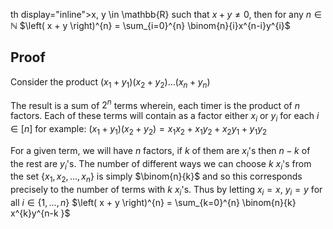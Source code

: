 th display="inline">x, y \in \mathbb{R}</math> such that <math display="inline">x   +  y \neq 0</math>, then for any <math display="inline">n \in \mathbb{N}</math> <math display="block">\left( x + y \right)^{n} = \sum_{i=0}^{n} \binom{n}{i}x^{n-i}y^{i}</math>

== Proof ==

Consider the product <math display="block">\left( x_{1}  +  y_{1} \right) \left( x_{2}  +  y_{2} \right) \ldots \left( x_{n}  +  y_{n} \right)</math>

The result is a sum of <math display="inline">2^{n}</math> terms wherein, each timer is the product of <math display="inline">n</math> factors. Each of these terms will contain as a factor either <math display="inline">x_{i}</math> or <math display="inline">y_{i}</math> for each <math display="inline">i \in \left[ n \right]</math> for example: <math display="block">\left( x_{1}  +  y_{1} \right)\left( x_{2} +  y_{2} \right) = x_{1}x_{2}  +  x_{1}y_{2}  +  x_{2}y_{1}  +  y_{1}y_{2}</math>

For a given term, we will have <math display="inline">n</math> factors, if <math display="inline">k</math> of them are <math display="inline">x_{i}</math>'s then <math display="inline">n-k</math> of the rest are <math display="inline">y_{i}</math>'s. The number of different ways we can choose <math display="inline">k</math> <math display="inline">x_{i}</math>'s from the set <math display="inline">\left\{ x_{1}, x_{2}, \ldots, x_{n} \right\}</math> is simply <math display="inline">\binom{n}{k}</math> and so this corresponds precisely to the number of terms with <math display="inline">k</math> <math display="inline">x_{i}</math>'s. Thus by letting <math display="inline">x_{i} = x</math>, <math display="inline">y_{i} = y</math> for all <math display="inline">i \in \left\{ 1, \ldots, n \right\}</math> <math display="block">\left( x  +  y \right)^{n} = \sum_{k=0}^{n} \binom{n}{k} x^{k}y^{n-k
}</math>

{{Knowledge Metadata|Combinatorics|Theorem}}

